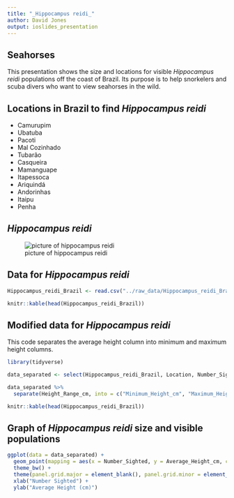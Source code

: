 ```yaml
---
title: "_Hippocampus reidi_"
author: David Jones
output: ioslides_presentation
---
```


## **Seahorses**

This presentation shows the size and locations for visible _Hippocampus reidi_ populations off the coast of Brazil. Its purpose is to help snorkelers and scuba divers who want to view seahorses in the wild.  

## **Locations in Brazil to find _Hippocampus reidi_** {.smaller}

- Camurupim         
- Ubatuba             
- Pacoti
- Mal Cozinhado
- Tubarão
- Casqueira
- Mamanguape
- Itapessoca
- Ariquindá
- Andorinhas
- Itaipu
- Penha

## **_Hippocampus reidi_** 

![picture of hippocampus reidi](../images/Hippocampus_reidi.jpg)

## **Data for _Hippocampus reidi_** {.smaller}

```r

Hippocampus_reidi_Brazil <- read.csv("../raw_data/Hippocampus_reidi_Brazil.csv")

knitr::kable(head(Hippocampus_reidi_Brazil))

```

## **Modified data for _Hippocampus reidi_** {.smaller}

This code separates the average height column into minimum and maximum height columns.

```r

library(tidyverse)

```
```r

data_separated <- select(Hippocampus_reidi_Brazil, Location, Number_Sighted, Average_Height_cm, Height_Range_cm) 

data_separated %>%
  separate(Height_Range_cm, into = c("Minimum_Height_cm", "Maximum_Height_cm"), sep = "-")

knitr::kable(head(Hippocampus_reidi_Brazil))

```

## **Graph of _Hippocampus reidi_ size and visible populations**

```r
ggplot(data = data_separated) + 
  geom_point(mapping = aes(x = Number_Sighted, y = Average_Height_cm, color = Location)) +
  theme_bw() +
  theme(panel.grid.major = element_blank(), panel.grid.minor = element_blank()) +
  xlab("Number Sighted") +
  ylab("Average Height (cm)") 
```







